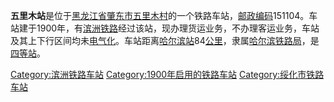 {{noteTA
|1=zh-cn:始发车次; zh-hk:列車班次;
|2=zh-cn:车次; zh-hk:班次;
}}
{{Infobox China railway station 
|车站名称 = 五里木站
|车站名称拼音 = 
|车站地址 = [[黑龙江省|黑龙江省]][[肇东市|肇东市]]
|归属 = [[哈尔滨铁路局|哈尔滨铁路局]]
|车站等级 = [[四等站_(中铁)|四等站]]
|线路 = [[滨洲铁路|滨洲铁路]]
}}
'''五里木站'''是位于[[黑龙江省|黑龙江省]][[肇东市|肇东市]][[五里木村|五里木村]]的一个铁路车站，[[邮政编码|邮政编码]]151104。车站建于1900年，有[[滨洲铁路|滨洲铁路]]经过该站，现办理货运业务，不办理客运业务，车站及其上下行区间均未[[电气化|电气化]]。车站距离[[哈尔滨站|哈尔滨站]]84[[公里|公里]]，隶属[[哈尔滨铁路局|哈尔滨铁路局]]，是[[四等站_(中铁)|四等站]]。

{{start rail box}}
{{s-inop|[[尚家站|尚家站]]}}
{{s-line|[[滨洲铁路|滨洲铁路]]}}
{{s-inop|[[宋站|宋站]]}}
{{end box}}
{{滨洲铁路}}
{{铁路车站小作品}}
{{黑龙江小作品}}

[[Category:滨洲铁路车站|Category:滨洲铁路车站]]
[[Category:1900年启用的铁路车站|Category:1900年启用的铁路车站]]
[[Category:绥化市铁路车站|Category:绥化市铁路车站]]